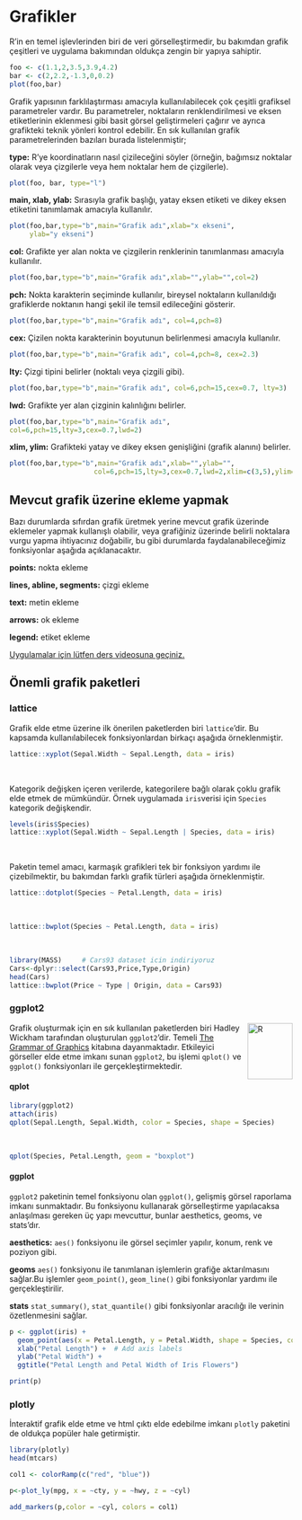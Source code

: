 # Grafikler

R'in en temel işlevlerinden biri de veri görselleştirmedir, bu bakımdan grafik çeşitleri ve uygulama bakımından oldukça zengin bir yapıya sahiptir.

```r
foo <- c(1.1,2,3.5,3.9,4.2)
bar <- c(2,2.2,-1.3,0,0.2)
plot(foo,bar)
```

Grafik yapısının farklılaştırması amacıyla kullanılabilecek çok çeşitli grafiksel parametreler vardır. Bu parametreler, noktaların renklendirilmesi ve eksen etiketlerinin eklenmesi gibi basit görsel geliştirmeleri çağırır ve ayrıca grafikteki teknik yönleri kontrol edebilir. En sık kullanılan grafik parametrelerinden bazıları burada listelenmiştir; 

**type:** R'ye koordinatların nasıl çizileceğini söyler (örneğin, bağımsız noktalar olarak veya çizgilerle veya hem noktalar hem de çizgilerle).

```r
plot(foo, bar, type="l")
```

**main, xlab, ylab:** Sırasıyla grafik başlığı, yatay eksen etiketi ve dikey eksen etiketini tanımlamak amacıyla kullanılır.

```r
plot(foo,bar,type="b",main="Grafik adı",xlab="x ekseni",
     ylab="y ekseni")
```


**col:** Grafikte yer alan nokta ve çizgilerin renklerinin tanımlanması amacıyla kullanılır.

```r
plot(foo,bar,type="b",main="Grafik adı",xlab="",ylab="",col=2)
```


**pch:** Nokta karakterin seçiminde kullanılır, bireysel noktaların kullanıldığı grafiklerde noktanın hangi şekil ile temsil edileceğini gösterir.

```r
plot(foo,bar,type="b",main="Grafik adı", col=4,pch=8)
```


**cex:** Çizilen nokta karakterinin boyutunun belirlenmesi amacıyla kullanılır.

```r
plot(foo,bar,type="b",main="Grafik adı", col=4,pch=8, cex=2.3)
```


**lty:** Çizgi tipini belirler (noktalı veya çizgili gibi). 

```r
plot(foo,bar,type="b",main="Grafik adı", col=6,pch=15,cex=0.7, lty=3)
```


**lwd:** Grafikte yer alan çizginin kalınlığını belirler.

```r
plot(foo,bar,type="b",main="Grafik adı",
col=6,pch=15,lty=3,cex=0.7,lwd=2)
```


**xlim, ylim:** Grafikteki yatay ve dikey eksen genişliğini (grafik alanını) belirler.

```r
plot(foo,bar,type="b",main="Grafik adı",xlab="",ylab="",
                     col=6,pch=15,lty=3,cex=0.7,lwd=2,xlim=c(3,5),ylim=c(-0.5,0.2))
```


## Mevcut grafik üzerine ekleme yapmak

Bazı durumlarda sıfırdan grafik üretmek yerine mevcut grafik üzerinde eklemeler yapmak kullanışlı olabilir, veya grafiğiniz üzerinde belirli noktalara vurgu yapma ihtiyacınız doğabilir, bu gibi durumlarda faydalanabileceğimiz fonksiyonlar aşağıda açıklanacaktır.

**points:** nokta ekleme

**lines, abline, segments:** çizgi ekleme

**text:** metin ekleme

**arrows:** ok ekleme

**legend:**  etiket ekleme

[Uygulamalar için lütfen ders videosuna geçiniz.](https://ues.marmara.edu.tr/Account/LoginBefore)


## Önemli grafik paketleri

### lattice

Grafik elde etme üzerine ilk önerilen paketlerden biri `lattice`'dir. Bu kapsamda kullanılabilecek fonksiyonlardan birkaçı aşağıda örneklenmiştir.

```r
lattice::xyplot(Sepal.Width ~ Sepal.Length, data = iris)
```
<br>

Kategorik değişken içeren verilerde, kategorilere bağlı olarak çoklu grafik elde etmek de mümkündür. Örnek uygulamada `iris`verisi için `Species` kategorik değişkendir.

```r
levels(iris$Species) 
lattice::xyplot(Sepal.Width ~ Sepal.Length | Species, data = iris)
```
<br>

Paketin temel amacı, karmaşık grafikleri tek bir fonksiyon yardımı ile çizebilmektir, bu bakımdan farklı grafik türleri aşağıda örneklenmiştir.


```r
lattice::dotplot(Species ~ Petal.Length, data = iris)
```
<br>

```r
lattice::bwplot(Species ~ Petal.Length, data = iris)
```

<br>

```r
library(MASS)     # Cars93 dataset icin indiriyoruz
Cars<-dplyr::select(Cars93,Price,Type,Origin)
head(Cars)
lattice::bwplot(Price ~ Type | Origin, data = Cars93)
```

### ggplot2

<img src="/Users/busenursarica/Documents/GitHub/rstudio/images/ggplot2.png" style="float: right;" width="80" height="100" title="R" />

Grafik oluşturmak için en sık kullanılan paketlerden biri Hadley Wickham tarafından oluşturulan `ggplot2`'dir. Temeli [The Grammar of Graphics](https://amzn.to/2ef1eWp) kitabına dayanmaktadır. Etkileyici görseller elde etme imkanı sunan `ggplot2`, bu işlemi `qplot()` ve `ggplot()` fonksiyonları ile gerçekleştirmektedir.

#### qplot

```r
library(ggplot2)
attach(iris)
qplot(Sepal.Length, Sepal.Width, color = Species, shape = Species)
```
<br>

```r
qplot(Species, Petal.Length, geom = "boxplot")
```

#### ggplot

`ggplot2` paketinin temel fonksiyonu olan `ggplot()`, gelişmiş görsel raporlama imkanı sunmaktadır. Bu fonksiyonu kullanarak görselleştirme yapılacaksa anlaşılması gereken üç yapı mevcuttur, bunlar aesthetics, geoms, ve stats'dır.

**aesthetics:** `aes()` fonksiyonu ile görsel seçimler yapılır, konum, renk ve poziyon gibi.

**geoms** `aes()` fonksiyonu ile tanımlanan işlemlerin grafiğe aktarılmasını sağlar.Bu işlemler `geom_point()`, `geom_line()` gibi fonksiyonlar yardımı ile gerçekleştirilir.

**stats** `stat_summary()`, `stat_quantile()` gibi fonksiyonlar aracılığı ile verinin özetlenmesini sağlar.

```r
p <- ggplot(iris) +   
  geom_point(aes(x = Petal.Length, y = Petal.Width, shape = Species, color = Species)) +
  xlab("Petal Length") +  # Add axis labels
  ylab("Petal Width") +
  ggtitle("Petal Length and Petal Width of Iris Flowers")

print(p)
```



### plotly

İnteraktif grafik elde etme ve html çıktı elde edebilme imkanı `plotly` paketini de oldukça popüler hale getirmiştir.

```r
library(plotly)
head(mtcars)

col1 <- colorRamp(c("red", "blue"))

p<-plot_ly(mpg, x = ~cty, y = ~hwy, z = ~cyl) 

add_markers(p,color = ~cyl, colors = col1)
```









